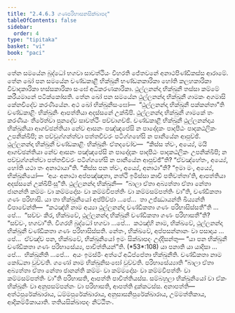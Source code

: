 ```yaml
---
title: "2.4.6.3 ගණපරිභාසනසික්ඛාපද"
tableOfContents: false
sidebar:
  order: 4
type: "tipitaka"
basket: "vi"
book: "paci"
---
```



<DynamicBreadcrumb />

<Division number="1033" book="paci">

<Paragraph number="3115" book="paci">
තේන සමයේන බුද්ධෝ භගවා සාවත්ථියං විහරති ජේතවනේ අනාථපිණ්ඩිකස්ස ආරාමේ. තේන ඛෝ පන සමයේන චණ්ඩකාළී භික්ඛුනී භණ්ඩනකාරිකා හෝති කලහකාරිකා විවාදකාරිකා භස්සකාරිකා සංඝේ අධිකරණකාරිකා. ථුල්ලනන්දා භික්ඛුනී තස්සා කම්මේ කරීයමානේ පටික්කෝසති. තේන ඛෝ පන සමයේන ථුල්ලනන්දා භික්ඛුනී ගාමකං අගමාසි කේනචිදේව කරණීයේන. අථ ඛෝ භික්ඛුනිසංඝෝ—  “ථුල්ලනන්දා භික්ඛුනී පක්කන්තා”ති චණ්ඩකාළිං භික්ඛුනිං ආපත්තියා අදස්සනේ උක්ඛිපි. ථුල්ලනන්දා භික්ඛුනී ගාමකේ තං කරණීයං තීරේත්වා පුනදේව සාවත්ථිං පච්චාගච්ඡි. චණ්ඩකාළී භික්ඛුනී ථුල්ලනන්දාය භික්ඛුනියා ආගච්ඡන්තියා නේව ආසනං පඤ්ඤපේසි න පාදෝදකං පාදපීඨං පාදකඨලිකං උපනික්ඛිපි; න පච්චුග්ගන්ත්වා පත්තචීවරං පටිග්ගහේසි න පානීයේන ආපුච්ඡි. ථුල්ලනන්දා භික්ඛුනී චණ්ඩකාළිං භික්ඛුනිං ඒතදවෝච—  “කිස්ස ත්වං, අය්‍යේ, මයි ආගච්ඡන්තියා නේව ආසනං පඤ්ඤපේසි න පාදෝදකං පාදපීඨං පාදකඨලිකං උපනික්ඛිපි; න පච්චුග්ගන්ත්වා පත්තචීවරං පටිග්ගහේසි න පානීයේන ආපුච්ඡී”ති? “ඒවඤ්හේතං, අය්‍යේ, හෝති යථා තං අනාථායා”ති. “කිස්ස පන ත්වං, අය්‍යේ, අනාථා”ති? “ඉමා මං, අය්‍යේ, භික්ඛුනියෝ—  ‘අයං අනාථා අප්පඤ්ඤාතා, නත්ථි ඉමිස්සා කාචි පතිවත්තා’ති, ආපත්තියා අදස්සනේ උක්ඛිපිංසූ”ති. ථුල්ලනන්දා භික්ඛුනී—  “බාලා ඒතා අබ්‍යත්තා ඒතා නේතා ජානන්ති කම්මං වා කම්මදෝසං වා කම්මවිපත්තිං වා කම්මසම්පත්තිං වා”ති, චණ්ඩීකතා ගණං පරිභාසි.
</Paragraph>

<Paragraph number="3116" book="paci">
යා තා භික්ඛුනියෝ අප්පිච්ඡා …පේ…  තා උජ්ඣායන්ති ඛිය්‍යන්ති විපාචේන්ති—  “කථඤ්හි නාම අය්‍යා ථුල්ලනන්දා චණ්ඩීකතා ගණං පරිභාසිස්සතී”ති …පේ…  “සච්චං කිර, භික්ඛවේ, ථුල්ලනන්දා භික්ඛුනී චණ්ඩීකතා ගණං පරිභාසතී”ති? “සච්චං, භගවා”ති. විගරහි බුද්ධෝ භගවා …පේ…  කථඤ්හි නාම, භික්ඛවේ, ථුල්ලනන්දා භික්ඛුනී චණ්ඩීකතා ගණං පරිභාසිස්සති. නේතං, භික්ඛවේ, අප්පසන්නානං වා පසාදාය …පේ…  ඒවඤ්ච පන, භික්ඛවේ, භික්ඛුනියෝ ඉමං සික්ඛාපදං උද්දිසන්තු—
</Paragraph>

</Division>
<Division number="1034" book="paci">

<Paragraph number="3117" book="paci">
<Emphasis>“යා පන භික්ඛුනී චණ්ඩීකතා ගණං පරිභාසේය්‍ය, පාචිත්තියන්”</Emphasis>ති. (*53*:<Emphasis>108</Emphasis>)
</Paragraph>

</Division>
<Division number="1035" book="paci">

<Paragraph number="3118" book="paci">
<Emphasis>යා පනා</Emphasis>ති යා යාදිසා …පේ…  <Emphasis>භික්ඛුනී</Emphasis>ති …පේ…  අයං ඉමස්මිං අත්ථේ අධිප්පේතා භික්ඛුනීති.
</Paragraph>

<Paragraph number="3119" book="paci">
<Emphasis>චණ්ඩීකතා</Emphasis> නාම කෝධනා වුච්චති.
</Paragraph>

<Paragraph number="3120" book="paci">
<Emphasis>ගණෝ</Emphasis> නාම භික්ඛුනිසංඝෝ වුච්චති.
</Paragraph>

<Paragraph number="3121" book="paci">
<Emphasis>පරිභාසේය්‍යා</Emphasis>ති “බාලා ඒතා අබ්‍යත්තා ඒතා නේතා ජානන්ති කම්මං වා කම්මදෝසං වා කම්මවිපත්තිං වා කම්මසම්පත්තිං වා”ති පරිභාසති, ආපත්ති පාචිත්තියස්ස. සම්බහුලා භික්ඛුනියෝ වා ඒකං භික්ඛුනිං වා අනුපසම්පන්නං වා පරිභාසති, ආපත්ති දුක්කටස්ස.
</Paragraph>

</Division>
<Division number="1036" book="paci">

<Paragraph number="3122" book="paci">
අනාපත්ති—  අත්ථපුරේක්ඛාරාය, ධම්මපුරේක්ඛාරාය, අනුසාසනිපුරේක්ඛාරාය, උම්මත්තිකාය, ආදිකම්මිකායාති.

</Paragraph>
</Division>

<Paragraph number="3123" type="center" book="paci">
තතියසික්ඛාපදං නිට්ඨිතං.
</Paragraph>